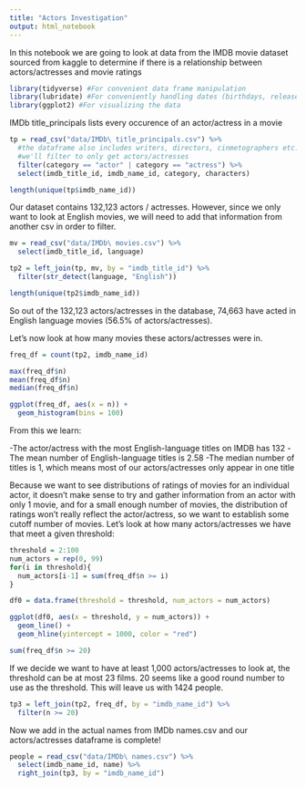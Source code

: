 ```yaml
---
title: "Actors Investigation"
output: html_notebook
---
```


In this notebook we are going to look at data from the IMDB movie dataset sourced from kaggle to determine if there is a relationship between actors/actresses and movie ratings

```r
library(tidyverse) #For convenient data frame manipulation
library(lubridate) #For conveniently handling dates (birthdays, release dates)
library(ggplot2) #For visualizing the data
```

IMDb title_principals lists every occurence of an actor/actress in a movie

```r
tp = read_csv("data/IMDb\ title_principals.csv") %>%
  #the dataframe also includes writers, directors, cinmetographers etc., so
  #we'll filter to only get actors/actresses
  filter(category == "actor" | category == "actress") %>%
  select(imdb_title_id, imdb_name_id, category, characters)
```

```r
length(unique(tp$imdb_name_id))
```

Our dataset contains 132,123 actors / actresses. However, since we only want to look at English movies, we will need to add that information from another csv in order to filter.

```r
mv = read_csv("data/IMDb\ movies.csv") %>%
  select(imdb_title_id, language)

tp2 = left_join(tp, mv, by = "imdb_title_id") %>%
  filter(str_detect(language, "English"))

length(unique(tp2$imdb_name_id))
```

So out of the 132,123 actors/actresses in the database, 74,663 have acted in English language movies (56.5% of actors/actresses).

Let's now look at how many movies these actors/actresses were in.

```r
freq_df = count(tp2, imdb_name_id)

max(freq_df$n)
mean(freq_df$n)
median(freq_df$n)

ggplot(freq_df, aes(x = n)) +
  geom_histogram(bins = 100)
```

From this we learn:

-The actor/actress with the most English-language titles on IMDB has 132
-The mean number of English-language titles is 2.58
-The median number of titles is 1, which means most of our actors/actresses only appear in one title

Because we want to see distributions of ratings of movies for an individual actor, it doesn't make sense to try and gather information from an actor with only 1 movie, and for a small enough number of movies, the distribution of ratings won't really reflect the actor/actress, so we want to establish some cutoff number of movies. Let's look at how many actors/actresses we have that meet a given threshold:

```r

threshold = 2:100
num_actors = rep(0, 99)
for(i in threshold){
  num_actors[i-1] = sum(freq_df$n >= i)
}

df0 = data.frame(threshold = threshold, num_actors = num_actors)

ggplot(df0, aes(x = threshold, y = num_actors)) +
  geom_line() +
  geom_hline(yintercept = 1000, color = "red")

sum(freq_df$n >= 20)
```

If we decide we want to have at least 1,000 actors/actresses to look at, the threshold can be at most 23 films. 20 seems like a good round number to use as the threshold. This will leave us with 1424 people.

```r
tp3 = left_join(tp2, freq_df, by = "imdb_name_id") %>%
  filter(n >= 20)
```

Now we add in the actual names from IMDb names.csv and our actors/actresses dataframe is complete!

```r
people = read_csv("data/IMDb\ names.csv") %>%
  select(imdb_name_id, name) %>% 
  right_join(tp3, by = "imdb_name_id")
```

